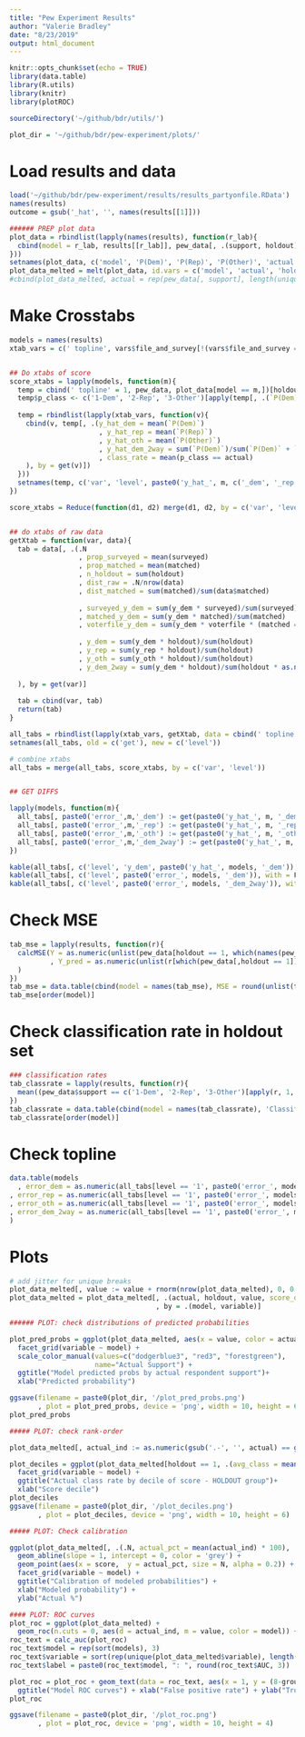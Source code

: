 ```yaml
---
title: "Pew Experiment Results"
author: "Valerie Bradley"
date: "8/23/2019"
output: html_document
---
```


```r
knitr::opts_chunk$set(echo = TRUE)
library(data.table)
library(R.utils)
library(knitr)
library(plotROC)

sourceDirectory('~/github/bdr/utils/')

plot_dir = '~/github/bdr/pew-experiment/plots/'
```

# Load results and data
```r
load('~/github/bdr/pew-experiment/results/results_partyonfile.RData')
names(results)
outcome = gsub('_hat', '', names(results[[1]]))
```

```r
###### PREP plot data
plot_data = rbindlist(lapply(names(results), function(r_lab){
  cbind(model = r_lab, results[[r_lab]], pew_data[, .(support, holdout)])
}))
setnames(plot_data, c('model', 'P(Dem)', 'P(Rep)', 'P(Other)', 'actual', 'holdout'))
plot_data_melted = melt(plot_data, id.vars = c('model', 'actual', 'holdout'))
#cbind(plot_data_melted, actual = rep(pew_data[, support], length(unique(plot_data_melted$model)) * 3))
```


# Make Crosstabs
```r
models = names(results)
xtab_vars = c(' topline', vars$file_and_survey[!(vars$file_and_survey == 'demo_state')])


## Do xtabs of score
score_xtabs = lapply(models, function(m){
  temp = cbind(' topline' = 1, pew_data, plot_data[model == m,])[holdout == 1, ]
  temp$p_class <- c('1-Dem', '2-Rep', '3-Other')[apply(temp[, .(`P(Dem)`,`P(Rep)`,`P(Other)`)], 1, which.max)]
  
  temp = rbindlist(lapply(xtab_vars, function(v){
    cbind(v, temp[, .(y_hat_dem = mean(`P(Dem)`)
                      , y_hat_rep = mean(`P(Rep)`)
                      , y_hat_oth = mean(`P(Other)`)
                      , y_hat_dem_2way = sum(`P(Dem)`)/sum(`P(Dem)` + `P(Rep)`)
                      , class_rate = mean(p_class == actual)
    ), by = get(v)])
  }))
  setnames(temp, c('var', 'level', paste0('y_hat_', m, c('_dem', '_rep', '_oth', '_dem_2way')), paste0('class_rate_', m)))
})

score_xtabs = Reduce(function(d1, d2) merge(d1, d2, by = c('var', 'level'), all = T), score_xtabs)


## do xtabs of raw data
getXtab = function(var, data){
  tab = data[, .(.N
                 , prop_surveyed = mean(surveyed)
                 , prop_matched = mean(matched)
                 , n_holdout = sum(holdout)
                 , dist_raw = .N/nrow(data)
                 , dist_matched = sum(matched)/sum(data$matched)
                 
                 , surveyed_y_dem = sum(y_dem * surveyed)/sum(surveyed)
                 , matched_y_dem = sum(y_dem * matched)/sum(matched)
                 , voterfile_y_dem = sum(y_dem * voterfile * (matched == 0))/sum(voterfile * (matched == 0))
                 
                 , y_dem = sum(y_dem * holdout)/sum(holdout)
                 , y_rep = sum(y_rep * holdout)/sum(holdout)
                 , y_oth = sum(y_oth * holdout)/sum(holdout)
                 , y_dem_2way = sum(y_dem * holdout)/sum(holdout * as.numeric(y_dem + y_rep > 0))
                 
  ), by = get(var)]
  
  tab = cbind(var, tab)
  return(tab)
}

all_tabs = rbindlist(lapply(xtab_vars, getXtab, data = cbind(' topline' = 1, pew_data)))
setnames(all_tabs, old = c('get'), new = c('level'))

# combine xtabs
all_tabs = merge(all_tabs, score_xtabs, by = c('var', 'level'))


## GET DIFFS

lapply(models, function(m){
  all_tabs[, paste0('error_',m,'_dem') := get(paste0('y_hat_', m, '_dem')) - y_dem]
  all_tabs[, paste0('error_',m,'_rep') := get(paste0('y_hat_', m, '_rep')) - y_rep]
  all_tabs[, paste0('error_',m,'_oth') := get(paste0('y_hat_', m, '_oth')) - y_oth]
  all_tabs[, paste0('error_',m,'_dem_2way') := get(paste0('y_hat_', m, '_dem_2way')) - y_dem]
})

```

```r
kable(all_tabs[, c('level', 'y_dem', paste0('y_hat_', models, '_dem')), with = F])
kable(all_tabs[, c('level', paste0('error_', models, '_dem')), with = F])
kable(all_tabs[, c('level', paste0('error_', models, '_dem_2way')), with = F])
```



# Check MSE
```r
tab_mse = lapply(results, function(r){
  calcMSE(Y = as.numeric(unlist(pew_data[holdout == 1, which(names(pew_data) %in% outcome), with = F]))
          , Y_pred = as.numeric(unlist(r[which(pew_data[,holdout == 1])]))
  )
})
tab_mse = data.table(cbind(model = names(tab_mse), MSE = round(unlist(tab_mse), 4)))
tab_mse[order(model)]
```

# Check classification rate in holdout set
```r
### classification rates
tab_classrate = lapply(results, function(r){
  mean((pew_data$support == c('1-Dem', '2-Rep', '3-Other')[apply(r, 1, which.max)])[pew_data$holdout == 1])
})
tab_classrate = data.table(cbind(model = names(tab_classrate), 'Classification Rate' = round(unlist(tab_classrate), 4)))
tab_classrate[order(model)]
```

# Check topline
```r
data.table(models
  , error_dem = as.numeric(all_tabs[level == '1', paste0('error_', models, '_dem'), with = F])
, error_rep = as.numeric(all_tabs[level == '1', paste0('error_', models, '_rep'), with = F])
, error_oth = as.numeric(all_tabs[level == '1', paste0('error_', models, '_oth'), with = F])
, error_dem_2way = as.numeric(all_tabs[level == '1', paste0('error_', models, '_dem_2way'), with = F])
)
```



# Plots
```r
# add jitter for unique breaks
plot_data_melted[, value := value + rnorm(nrow(plot_data_melted), 0, 0.000000001)]
plot_data_melted = plot_data_melted[, .(actual, holdout, value, score_decile = cut(value, breaks = quantile(value, probs = seq(0,1,0.1)), labels = 1:10, include.lowest = T))
                                    , by = .(model, variable)]
```


```r
###### PLOT: check distributions of predicted probabilities

plot_pred_probs = ggplot(plot_data_melted, aes(x = value, color = actual)) + geom_density() +
  facet_grid(variable ~ model) +
  scale_color_manual(values=c("dodgerblue3", "red3", "forestgreen"), 
                     name="Actual Support") +
  ggtitle("Model predicted probs by actual respondent support")+
  xlab("Predicted probability")

ggsave(filename = paste0(plot_dir, '/plot_pred_probs.png')
       , plot = plot_pred_probs, device = 'png', width = 10, height = 6)
plot_pred_probs
```


```r
##### PLOT: check rank-order

plot_data_melted[, actual_ind := as.numeric(gsub('.-', '', actual) == gsub('P[(]|[)]', '', variable))]

plot_deciles = ggplot(plot_data_melted[holdout == 1, .(avg_class = mean(actual_ind)),.(score_decile, model, variable)], aes(x = score_decile, y = avg_class)) + geom_bar(stat = 'identity') +
  facet_grid(variable ~ model) +
  ggtitle("Actual class rate by decile of score - HOLDOUT group")+
  xlab("Score decile")
plot_deciles
ggsave(filename = paste0(plot_dir, '/plot_deciles.png')
       , plot = plot_deciles, device = 'png', width = 10, height = 6)
```


```r
##### PLOT: Check calibration

ggplot(plot_data_melted[, .(.N, actual_pct = mean(actual_ind) * 100), .(model, variable, score = floor(value * 100))]) +
  geom_abline(slope = 1, intercept = 0, color = 'grey') +
  geom_point(aes(x = score,  y = actual_pct, size = N, alpha = 0.2)) +
  facet_grid(variable ~ model) +
  ggtitle("Calibration of modeled probabilities") +
  xlab("Modeled probability") +
  ylab("Actual %")
```

```r
#### PLOT: ROC curves
plot_roc = ggplot(plot_data_melted) + 
  geom_roc(n.cuts = 0, aes(d = actual_ind, m = value, color = model)) + facet_grid(~variable)
roc_text = calc_auc(plot_roc)
roc_text$model = rep(sort(models), 3)
roc_text$variable = sort(rep(unique(plot_data_melted$variable), length(unique(plot_data_melted$model))))
roc_text$label = paste0(roc_text$model, ": ", round(roc_text$AUC, 3))

plot_roc = plot_roc + geom_text(data = roc_text, aes(x = 1, y = (8-group)/20, label = label, hjust = 1), size = 3) +
  ggtitle("Model ROC curves") + xlab("False positive rate") + ylab("True postitive rate")
plot_roc

ggsave(filename = paste0(plot_dir, '/plot_roc.png')
       , plot = plot_roc, device = 'png', width = 10, height = 4)
```




